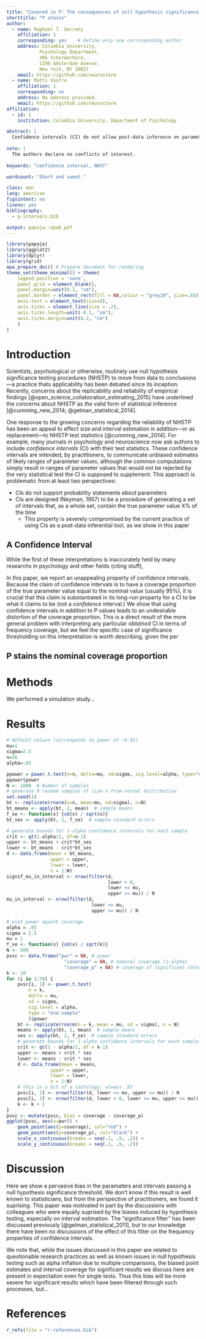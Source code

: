 ```yaml
---
title: "Covered in P: The consequences of null hypothesis significance testing on point and interval estimates"
shorttitle: "P stains"
author: 
  - name: Raphael T. Gerraty
    affiliation: 1
    corresponding: yes    # Define only one corresponding author
    address: Columbia University, 
            Psychology Department, 
            406 Schermerhorn, 
            1190 Amsterdam Avenue, 
            New York, NY 10027
    email: https://github.com/neurostorm
  - name: Matti Vuorre
    affiliation: 1
    corresponding: no
    address: No address provided.
    email: https://github.com/neurostorm
affiliation:
  - id: 1
    institution: Columbia University, Department of Psychology

abstract: |
  Confidence intervals (CI) do not allow post-data inference on parameter values. 
  
note: |  
  The authors declare no conflicts of interest.
  
keywords: "confidence interval, NHST"

wordcount: "Short and sweet."

class: man
lang: american
figsintext: no
lineno: yes
bibliography:
  - p-intervals.bib

output: papaja::apa6_pdf
---
```


```r
library(papaja)
library(ggplot2)
library(dplyr)
library(grid)
apa_prepare_doc() # Prepare document for rendering
theme_set(theme_minimal() + theme(
    legend.position = 'none',
    panel.grid = element_blank(),
    panel.margin=unit(0.1, "cm"),
    panel.border = element_rect(fill = NA,colour = "grey20", size=.65),
    axis.text = element_text(size=8),
    axis.ticks = element_line(size = .2),
    axis.ticks.length=unit(-0.1, "cm"), 
    axis.ticks.margin=unit(0.2, "cm")
    )
)
```

# Introduction

<!--- This should be an introduction to NHSTP, its problems, and the subsequent suggestions that CIs will save our butts. --->

Scientists, psychological or otherwise, routinely use null hypothesis significance testing procedures (NHSTP) to move from data to conclusions---a practice thats applicability has been debated since its inception. Recently, concerns about the replicability and reliability of empirical findings [@open_science_collaboration_estimating_2015] have underlined the concerns about NHSTP as _the_ valid form of statistical inference [@cumming_new_2014; @gelman_statistical_2014].

One response to the growing concerns regarding the reliability of NHSTP has been an appeal to effect size and interval estimation in addition---or as replacement---to NHSTP test statistics [@cumming_new_2014]. For example, many journals in psychology and neuroscience now ask authors to include _confidence intervals_ (CI) with their test statistics. These confidence intervals are intended, by practitioners, to communicate unbiased estimates of likely ranges of parameter values, although the common computations simply result in ranges of parameter values that would not be rejected by the very statistical test the CI is supposed to supplement. This approach is problematic from at least two perspectives:

* CIs do not support probability statements about parameters
* CIs are designed (Neyman, 1957) to be a procedure of generating a set of intervals that, as a whole set, contain the true parameter value X% of the time
    * This property is severely compromised by the current practice of using CIs as a post-data inferential tool, as we show in this paper

## A Confidence Interval

<!--- Here we briefly cite a dozen statistics textbooks misusing confidence intervals [and cite the band of bayesians work on this; http://bayesfactor.blogspot.co.uk/2015/12/confidence-intervals-what-they-are-and.html], and give the correct definition of a confidence interval. We should also point out that there's no confidence, in principle, in confidence intervals, and maybe note bayesian intervals? --->

While the first of these interpretations is inaccurately held by many researchs in psychology and other fields (citing stuff), 

In this paper, we report an unappealing property of confidence intervals. Because the claim of confidence intervals is to have a coverage proportion of the true parameter value equal to the nominal value (usually 95%), it is crucial that this claim is substantiated in its long-run property for a CI to be what it claims to be (not a _confidence_ interval.) We show that using confidence intervals _in addition_ to P values leads to an undesirable distortion of the coverage proportion. This is a direct result of the more general problem with interpreting any particular _obtained_ CI in terms of frequency coverage, but we feel the specific case of significance thresholding on this interpretation is worth describing, given the per

## P stains the nominal coverage proportion

<!--- Here we describe the gist of the paper. --->

# Methods

We performed a simulation study...

# Results

```r
# default values (corresponds to power of ~0.65)
mu=1
sigma=2.5
n=36
alpha=.05

ppower = power.t.test(n=n, delta=mu, sd=sigma, sig.level=alpha, type="one.sample")
ppower$power
N <- 1000  # Number of samples
# generate N random samples of size n from normal distribution
set.seed(1)
bt <- replicate(rnorm(n=n, mean=mu, sd=sigma), n=N)
bt_means <- apply(bt, 2, mean)  # sample means
f_se <- function(x) {sd(x) / sqrt(n)}
bt_ses <- apply(bt, 2, f_se)  # sample standard errors

# generate bounds for 1-alpha confidence intervals for each sample
crit <- qt(1-alpha/2, df=n-1)
upper <- bt_means + crit*bt_ses
lower <- bt_means - crit*bt_ses
d <- data.frame(mean = bt_means,
                upper = upper,
                lower = lower,
                n = 1:N)
signif_mu_in_interval <- nrow(filter(d, 
                                     lower > 0, 
                                     lower <= mu, 
                                     upper >= mu)) / N
mu_in_interval <- nrow(filter(d, 
                               lower <= mu, 
                               upper >= mu)) / N
```

```r
# plot power againt coverage
alpha = .05
sigma = 2.5
mu = 1
f_se <- function(x) {sd(x) / sqrt(k)}
N <- 500
pvsc <- data.frame("pwr" = NA, # power 
                     "coverage" = NA, # nominal coverage (1-alpha)
                     "coverage_p" = NA) # coverage of significant intervals
k <- 10
for (i in 1:70) {
    pvsc[i, 1] <- power.t.test(
        n = k, 
        delta = mu, 
        sd = sigma, 
        sig.level = alpha, 
        type = "one.sample"
        )$power
    bt <- replicate(rnorm(n = k, mean = mu, sd = sigma), n = N)
    means <- apply(bt, 2, mean)  # sample means
    ses <- apply(bt, 2, f_se)  # sample standard errors
    # generate bounds for 1-alpha confidence intervals for each sample
    crit <- qt(1 - alpha/2, df = k-1)
    upper <- means + crit * ses
    lower <- means - crit * ses
    d <- data.frame(mean = means,
                upper = upper,
                lower = lower,
                n = 1:N)
    # this is a bit of a tautology; always .95
    pvsc[i, 2] <- nrow(filter(d, lower <= mu, upper >= mu)) / N
    pvsc[i, 3] <- nrow(filter(d, lower > 0, lower <= mu, upper >= mu)) / N
    k <- k + 1
}
pvsc <- mutate(pvsc, bias = coverage - coverage_p)
ggplot(pvsc, aes(x=pwr)) +
    geom_point(aes(y=coverage), col="red") +
    geom_point(aes(y=coverage_p), col="black") +
    scale_x_continuous(breaks = seq(.1, .9, .2)) +
    scale_y_continuous(breaks = seq(.1, .9, .2))
```

# Discussion

Here we show a pervasive bias in the paramaters and intervals passing a null hypothesis significance threshold. We don't know if this result is well known to statisticians, but from the perspective of practitioners, we found it suprising. This paper was motivated in part by the discussions with colleagues who were equally suprised by the biases induced by hypothesis testing, especially on interval estimation. The "significance filter" has been discussed previously [@gelman_statistical_2011], but to our knowledge there have been no discussions of the effect of this filter on the frequency properties of confidence intervals. 

We note that, while the issues discussed in this paper are related to questionable research practices as well as known issues in null hypothesis testing such as alpha inflation due to multiple comparisons, the biased point estimates and interval coverage for significant results we discuss here are present in expectation even for single tests. Thus this bias will be more severe for significant results which have been filtered through such processes, but...

# References
```r
r_refs(file = "r-references.bib")
```

\setlength{\parindent}{-0.5in}
\setlength{\leftskip}{0.5in}
\setlength{\parskip}{8pt}

